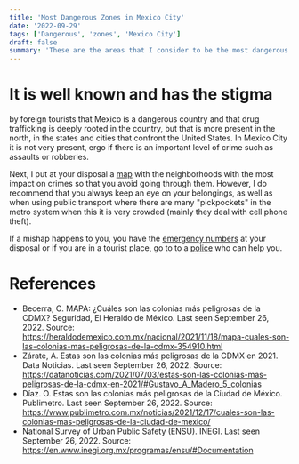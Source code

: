 ```yaml
---
title: 'Most Dangerous Zones in Mexico City'
date: '2022-09-29'
tags: ['Dangerous', 'zones', 'Mexico City']
draft: false
summary: 'These are the areas that I consider to be the most dangerous in Mexico City'
---
```


# It is well known and has the stigma

by foreign tourists that Mexico is a dangerous country and that drug trafficking is deeply rooted in the country, but
that is more present in the north, in the states and cities that confront the United States. In Mexico City it is not very present, ergo if there is an important
level of crime such as assaults or robberies.

Next, I put at your disposal a [map](https://www.google.com/maps/d/u/2/edit?mid=1zMG4-8m546d9jPT_PW1d8WVbQKHs4D8&ll=22.94799757634138%2C-102.552784&z=5) with the neighborhoods with the most impact on crimes so that you avoid going through them. However, I do recommend that you
always keep an eye on your belongings, as well as when using public transport where there are many "pickpockets" in the metro system when this
it is very crowded (mainly they deal with cell phone theft).

If a mishap happens to you, you have the [emergency numbers](/blog/Info/phones) at your disposal or if you are in a tourist place, go to
to a [police](/blog/Info/policies) who can help you.

# References

- Becerra, C. MAPA: ¿Cuáles son las colonias más peligrosas de la CDMX? Seguridad, El Heraldo de México. Last seen September 26, 2022. Source: https://heraldodemexico.com.mx/nacional/2021/11/18/mapa-cuales-son-las-colonias-mas-peligrosas-de-la-cdmx-354910.html
- Zárate, A. Estas son las colonias más peligrosas de la CDMX en 2021. Data Noticias. Last seen September 26, 2022. Source: https://datanoticias.com/2021/07/03/estas-son-las-colonias-mas-peligrosas-de-la-cdmx-en-2021/#Gustavo_A_Madero_5_colonias
- Díaz. O. Estas son las colonias más peligrosas de la Ciudad de México. Publimetro. Last seen September 26, 2022. Source: https://www.publimetro.com.mx/noticias/2021/12/17/cuales-son-las-colonias-mas-peligrosas-de-la-ciudad-de-mexico/
- National Survey of Urban Public Safety (ENSU). INEGI. Last seen September 26, 2022. Source: https://en.www.inegi.org.mx/programas/ensu/#Documentation
